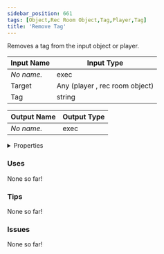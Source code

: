 ```yaml
---
sidebar_position: 661
tags: [Object,Rec Room Object,Tag,Player,Tag]
title: 'Remove Tag'
---
```


Removes a tag from the input object or player.




<EsbSvg />

| Input Name | Input Type |
|-----------|-----------|
| *No name.* | exec |
| Target | Any (player , rec room object) |
| Tag | string |

| Output Name | Output Type |
|-----------|-----------|
| *No name.* | exec |


<details>
  <summary>Properties</summary>
  <div>
    <div>
    <table>
      <thead>
        <tr>
          <th>Is beta required?</th>
          <th>❌</th>
        </tr>
        <tr>
          <th>Is this chip a trolling risk?</th>
          <th>❌</th>
        </tr>
        <tr>
          <th>Is this chip a role assignment risk?</th>
          <th>❌</th>
        </tr>
        <tr>
          <th>Chip UUID</th>
          <th>207c6721-b242-4dc2-857d-ebd1ff7c8624</th>
        </tr>
      </thead>
    </table>
    </div>
  </div>
</details>

### Uses

None so far!

### Tips

None so far!

### Issues

None so far!